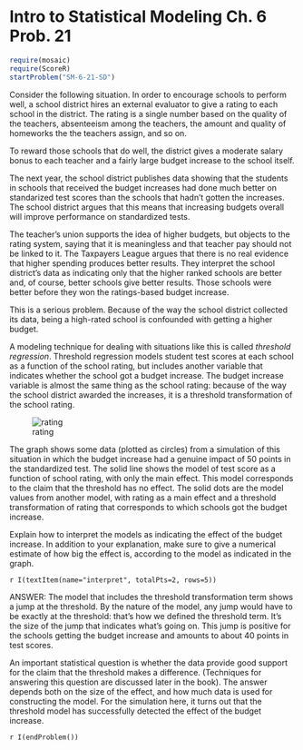 Intro to Statistical Modeling Ch. 6 Prob. 21
========================================================
```r
require(mosaic)
require(ScoreR)
startProblem("SM-6-21-SD")
```

Consider the following situation. In order to encourage schools to perform well, a school district hires an external evaluator to give a rating to each school in the district.  The rating is a single number based on the quality of the teachers, absenteeism among the teachers, the amount and quality of homeworks the the teachers assign, and so on.  

To reward those schools that do well, the district gives a moderate salary bonus to each teacher and a fairly large budget increase to the school itself.

The next year, the school district publishes data showing that the students in schools that received the budget increases had done much better on standarized test scores than the schools that hadn't gotten the increases.  The school district argues that this means that increasing budgets overall will improve performance on standardized tests.

The teacher's union supports the idea of higher budgets, but objects to the rating system,  saying that it is meaningless and that teacher pay should not be linked to it.  The Taxpayers League argues that there is no real evidence that higher spending
produces better results.  They interpret the school district's data as indicating only that the higher ranked schools are better and, of course, better schools give better results.  Those schools were better before they won the ratings-based budget increase.

This is a serious problem.  Because of the way the school district collected its data, being a high-rated school is confounded with getting a higher budget.  

A modeling technique for dealing with situations like this is called *threshold regression*.  Threshold regression models student test scores at each school as a function of the school rating, but includes another variable that indicates whether the school got a budget increase.  The budget increase variable is almost the
same thing as the school rating: because of the way the school district awarded the increases, it is a threshold transformation of the school rating.

![rating](school-threshold-example.png)

The graph shows some data (plotted as circles) from a simulation of this situation in which the budget increase had a genuine impact of 50 points in the standardized test.  The solid line shows the model of test score as a function of school rating, with only the main effect. This model corresponds to the claim that the threshold has no effect.  The solid dots are the model values from another model, with rating as a main effect and a threshold transformation of rating that corresponds to which schools got the budget increase.

Explain how to interpret the models as indicating the effect of the budget increase.  In addition to your explanation, make sure to give a numerical estimate of how big the effect is, according to the model as indicated in the graph.

`r I(textItem(name="interpret", totalPts=2, rows=5))`


<aside>
ANSWER:
The model that includes the threshold transformation term shows a jump at the threshold.  By the nature of the model, any jump would have to be exactly at the threshold: that's how we defined the threshold term.  It's the size of the jump that indicates what's going on.  This jump is positive for the schools getting the budget increase and amounts to about 40 points in test scores.
</aside>

An important statistical question is whether the data provide good support for the claim that the threshold makes a difference. (Techniques for answering this question are discussed later in the book).  The answer depends both on the size of the effect, and how much data is used for constructing the model.  For the simulation here, it turns out that the threshold model has successfully detected the effect of the budget increase.

`r I(endProblem())`